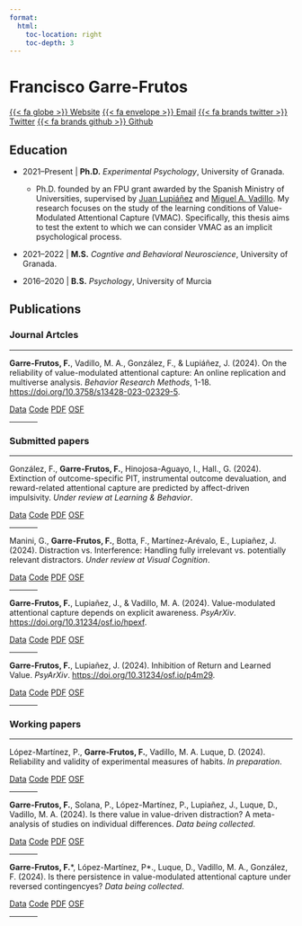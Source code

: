 ```yaml
---
format: 
  html:
    toc-location: right
    toc-depth: 3
---
```

# Francisco Garre-Frutos
::: {.content-visible when-format="html"}
[{{< fa globe >}} Website](https://franfrutos.github.io/){.btn .btn-primary .btn-sm role="button" data-toggle="data" title="Website"} [{{< fa envelope >}} Email](mailto:fgfrutos@ugr.es){.btn .btn-primary .btn-sm role="button" data-toggle="data" title="email"} [{{< fa brands twitter >}} Twitter](https://www.twitter.com/Fran_gfr){.btn .btn-primary .btn-sm role="button" data-toggle="data" title="Twitter"} [{{< fa brands github >}} Github](https://www.github.io/franfrutos){.btn .btn-primary .btn-sm role="button" data-toggle="data" title="Github"}
:::

## <i class="fa-solid fa-graduation-cap"></i> Education

-   2021--Present \| **Ph.D.** *Experimental Psychology*, University of Granada. 

    - Ph.D. founded by an FPU grant awarded by the Spanish Ministry of Universities, supervised by [Juan Lupiáñez](https://www.ugr.es/personal/juan-lupianez-castillo) and [Miguel A. Vadillo](https://mvadillo.com/). My research focuses on the study of the learning conditions of Value-Modulated Attentional Capture (VMAC). Specifically, this thesis aims to test the extent to which we can consider VMAC as an implicit psychological process. 

-   2021--2022 \| **M.S.** *Cogntive and Behavioral Neuroscience*, University of Granada.

-   2016--2020 \| **B.S.** *Psychology*, University of Murcia


## <i class="fa-solid fa-file-lines"></i> Publications

### Journal Artcles
<hr>
**Garre-Frutos, F.**, Vadillo, M. A., González, F., & Lupiáñez, J. (2024). On the reliability of value-modulated attentional capture: An online replication and multiverse analysis. *Behavior Research Methods*, 1-18. [https://doi.org/10.3758/s13428-023-02329-5](https://doi.org/10.3758/s13428-023-02329-5).

::: {.content-visible when-format="html"}
::: {.btn-group role="group" aria-label="Open Science Links"}
[Data](){.btn-sm .btn .btn-primary .disabled role="button" data-toggle="data" title="data"} [Code](){.btn-sm .btn .btn-primary .disabled role="button" data-toggle="code" title="Data File"} [PDF](){.btn-sm .btn .btn-primary .disabled role="button" data-toggle="pdf" title="Data File"} [OSF](){.btn-sm .btn .btn-primary .disabled role="button" data-toggle="osf" title="Data File"}
:::
:::

<hr width="10%">


### Submitted papers
<hr>
González, F., **Garre-Frutos, F.**, Hinojosa-Aguayo, I., Hall., G. (2024). Extinction of outcome-specific PIT, instrumental outcome devaluation, and reward-related attentional capture are predicted by affect-driven impulsivity. *Under review at Learning & Behavior*. 

::: {.content-visible when-format="html"}
::: {.btn-group role="group" aria-label="Open Science Links"}
[Data](){.btn-sm .btn .btn-primary .disabled role="button" data-toggle="data" title="data"} [Code](){.btn-sm .btn .btn-primary .disabled role="button" data-toggle="code" title="Data File"} [PDF](){.btn-sm .btn .btn-primary .disabled role="button" data-toggle="pdf" title="Data File"} [OSF](){.btn-sm .btn .btn-primary .disabled role="button" data-toggle="osf" title="Data File"}
:::
:::

<hr width="10%">

Manini, G., **Garre-Frutos, F.**, Botta, F., Martínez-Arévalo, E., Lupiañez, J. (2024). Distraction vs. Interference: Handling fully irrelevant vs. potentially relevant distractors. *Under review at Visual Cognition*. 

::: {.content-visible when-format="html"}
::: {.btn-group role="group" aria-label="Open Science Links"}
[Data](){.btn-sm .btn .btn-primary .disabled role="button" data-toggle="data" title="data"} [Code](){.btn-sm .btn .btn-primary .disabled role="button" data-toggle="code" title="Data File"} [PDF](){.btn-sm .btn .btn-primary .disabled role="button" data-toggle="pdf" title="Data File"} [OSF](){.btn-sm .btn .btn-primary .disabled role="button" data-toggle="osf" title="Data File"}
:::
:::

<hr width="10%">

**Garre-Frutos, F.**, Lupiañez, J., & Vadillo, M. A. (2024). Value-modulated attentional capture depends on explicit awareness. *PsyArXiv*. [https://doi.org/10.31234/osf.io/hpexf](https://doi.org/10.31234/osf.io/hpexf).

::: {.content-visible when-format="html"}
::: {.btn-group role="group" aria-label="Open Science Links"}
[Data](){.btn-sm .btn .btn-primary .disabled role="button" data-toggle="data" title="data"} [Code](){.btn-sm .btn .btn-primary .disabled role="button" data-toggle="code" title="Data File"} [PDF](){.btn-sm .btn .btn-primary .disabled role="button" data-toggle="pdf" title="Data File"} [OSF](){.btn-sm .btn .btn-primary .disabled role="button" data-toggle="osf" title="Data File"}
:::
:::

<hr width="10%">

**Garre-Frutos, F.**, Lupiañez, J. (2024). Inhibition of Return and Learned Value. *PsyArXiv*. [https://doi.org/10.31234/osf.io/p4m29](https://doi.org/10.31234/osf.io/p4m29).

::: {.content-visible when-format="html"}
::: {.btn-group role="group" aria-label="Open Science Links"}
[Data](){.btn-sm .btn .btn-primary .disabled role="button" data-toggle="data" title="data"} [Code](){.btn-sm .btn .btn-primary .disabled role="button" data-toggle="code" title="Data File"} [PDF](){.btn-sm .btn .btn-primary .disabled role="button" data-toggle="pdf" title="Data File"} [OSF](){.btn-sm .btn .btn-primary .disabled role="button" data-toggle="osf" title="Data File"}
:::
:::

<hr width="10%">

### Working papers
<hr>
López-Martínez, P., **Garre-Frutos, F.**, Vadillo, M. A. Luque, D. (2024). Reliability and validity of experimental measures of habits. *In preparation*. 

::: {.content-visible when-format="html"}
::: {.btn-group role="group" aria-label="Open Science Links"}
[Data](){.btn-sm .btn .btn-primary .disabled role="button" data-toggle="data" title="data"} [Code](){.btn-sm .btn .btn-primary .disabled role="button" data-toggle="code" title="Data File"} [PDF](){.btn-sm .btn .btn-primary .disabled role="button" data-toggle="pdf" title="Data File"} [OSF](){.btn-sm .btn .btn-primary .disabled role="button" data-toggle="osf" title="Data File"}
:::
:::

<hr width="10%">

**Garre-Frutos, F.**, Solana, P., López-Martínez, P., Lupiañez, J., Luque, D., Vadillo, M. A. (2024). Is there value in value-driven distraction? A meta-analysis of studies on individual differences. *Data being collected*. 

::: {.content-visible when-format="html"}
::: {.btn-group role="group" aria-label="Open Science Links"}
[Data](){.btn-sm .btn .btn-primary .disabled role="button" data-toggle="data" title="data"} [Code](){.btn-sm .btn .btn-primary .disabled role="button" data-toggle="code" title="Data File"} [PDF](){.btn-sm .btn .btn-primary .disabled role="button" data-toggle="pdf" title="Data File"} [OSF](){.btn-sm .btn .btn-primary .disabled role="button" data-toggle="osf" title="Data File"}
:::
:::

<hr width="10%">

**Garre-Frutos, F.**\*, López-Martínez, P\*., Luque, D., Vadillo, M. A., González, F. (2024). Is there persistence in value-modulated attentional capture under reversed contingencyes? *Data being collected*. 

::: {.content-visible when-format="html"}
::: {.btn-group role="group" aria-label="Open Science Links"}
[Data](){.btn-sm .btn .btn-primary .disabled role="button" data-toggle="data" title="data"} [Code](){.btn-sm .btn .btn-primary .disabled role="button" data-toggle="code" title="Data File"} [PDF](){.btn-sm .btn .btn-primary .disabled role="button" data-toggle="pdf" title="Data File"} [OSF](){.btn-sm .btn .btn-primary .disabled role="button" data-toggle="osf" title="Data File"}
:::
:::

<hr width="10%">